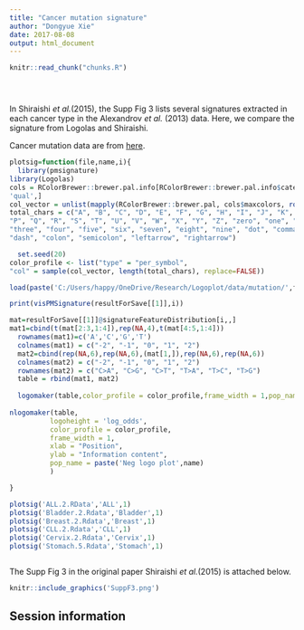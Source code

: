 ```yaml
---
title: "Cancer mutation signature"
author: "Dongyue Xie"
date: 2017-08-08
output: html_document
---
```


<!-- The file analysis/chunks.R contains chunks that define default settings
shared across the workflowr files. -->
```r
knitr::read_chunk("chunks.R")
```

<!-- Update knitr chunk options -->
```r
```

<!-- Insert the date the file was last updated -->
```r
```

<!-- Insert the code version (Git commit SHA1) if Git repository exists and R
 package git2r is installed -->
```r
```

<!-- Add your analysis here -->

In Shiraishi *et al.*(2015), the Supp Fig 3 lists several signatures extracted in each cancer type in the Alexandrov *et al.* (2013) data. Here, we compare the signature from Logolas and Shiraishi. 

Cancer mutation data are from [here](https://github.com/friend1ws/pmsignature_paper/tree/master/analysis/AlexandrovEtAl/result/Param_ind5_dir).



```r
plotsig=function(file,name,i){
  library(pmsignature)
library(Logolas)
cols = RColorBrewer::brewer.pal.info[RColorBrewer::brewer.pal.info$category == 
'qual',]
col_vector = unlist(mapply(RColorBrewer::brewer.pal, cols$maxcolors, rownames(cols)))
total_chars = c("A", "B", "C", "D", "E", "F", "G", "H", "I", "J", "K", "L", "M", "N", "O",
"P", "Q", "R", "S", "T", "U", "V", "W", "X", "Y", "Z", "zero", "one", "two",
"three", "four", "five", "six", "seven", "eight", "nine", "dot", "comma",
"dash", "colon", "semicolon", "leftarrow", "rightarrow")

  set.seed(20)
color_profile <- list("type" = "per_symbol",
"col" = sample(col_vector, length(total_chars), replace=FALSE))

load(paste('C:/Users/happy/OneDrive/Research/Logoplot/data/mutation/',file,sep = ''))

print(visPMSignature(resultForSave[[1]],i))

mat=resultForSave[[1]]@signatureFeatureDistribution[i,,]
mat1=cbind(t(mat[2:3,1:4]),rep(NA,4),t(mat[4:5,1:4]))
  rownames(mat1)=c('A','C','G','T')
  colnames(mat1) = c("-2", "-1", "0", "1", "2")
  mat2=cbind(rep(NA,6),rep(NA,6),(mat[1,]),rep(NA,6),rep(NA,6))
  colnames(mat2) = c("-2", "-1", "0", "1", "2")
  rownames(mat2) = c("C>A", "C>G", "C>T", "T>A", "T>C", "T>G")
  table = rbind(mat1, mat2)
  
  logomaker(table,color_profile = color_profile,frame_width = 1,pop_name = paste('logo plot',name))
  
nlogomaker(table,
          logoheight = 'log_odds',
          color_profile = color_profile,
          frame_width = 1,
          xlab = "Position",
          ylab = "Information content",
          pop_name = paste('Neg logo plot',name)
          )

}

plotsig('ALL.2.RData','ALL',1)
plotsig('Bladder.2.Rdata','Bladder',1)
plotsig('Breast.2.Rdata','Breast',1)
plotsig('CLL.2.Rdata','CLL',1)
plotsig('Cervix.2.Rdata','Cervix',1)
plotsig('Stomach.5.Rdata','Stomach',1)



```

The Supp Fig 3 in the original paper Shiraishi *et al.*(2015) is attached below.

```r
knitr::include_graphics('SuppF3.png')
```

## Session information

<!-- Insert the session information into the document -->
```r
```

